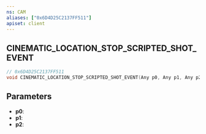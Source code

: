 ```yaml
---
ns: CAM
aliases: ["0x6D4D25C2137FF511"]
apiset: client
---
```

## CINEMATIC_LOCATION_STOP_SCRIPTED_SHOT_EVENT

```c
// 0x6D4D25C2137FF511
void CINEMATIC_LOCATION_STOP_SCRIPTED_SHOT_EVENT(Any p0, Any p1, Any p2);
```


## Parameters
* **p0**:
* **p1**:
* **p2**: